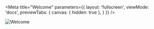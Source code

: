 
<Meta
  title="Welcome"
  parameters={{
    layout: 'fullscreen',
    viewMode: 'docs',
    previewTabs: {
      canvas: { hidden: true },
    }
  }}
/>

<img src={imageUrl} alt="Welcome" />
